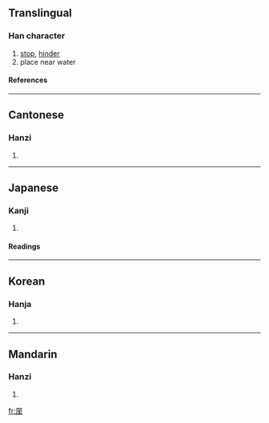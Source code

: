 ==Translingual==
===Han character===
{{Han char|rad=厂|as=06|sn=8|four=7121<sub>4</sub>|canj=一一戈土 (MMIG)}}
# [[stop]], [[hinder]]
# place near water
====References====
{{Han ref|kx=0161.110|dkj=02933|dj=0367.340|hdz=10071.010|uh=5394|ud=21396|bh=CBDA|bd=52186}}
----
==Cantonese==
===Hanzi===
{{yue-hanzi|jyut=|y=jat6}}
# {{defn|Cantonese}}
----
==Japanese==
===Kanji===
{{ja-kanji|grade=|rs=厂06}}
# {{defn|Japanese}} 
====Readings====
{{ja-readings|on=[[しつ]] (shitsu), [[しち]] (shichi)|kun=[[ささえられる]] (sasaerareru), [[とまる]] (tomaru)}}
----
==Korean==
===Hanja===
{{ko-hanja|hangeul=질|rv=jil|mr=chil}}
# {{defn|Korean}}
----
==Mandarin==
===Hanzi===
{{cmn-hanzi|pin=[[cè]] (ce4), [[zhì]] (zhi4)|wg=ts'e<sup>4</sup>, chih<sup>4</sup>}}
# {{defn|Mandarin}}

[[fr:厔]]